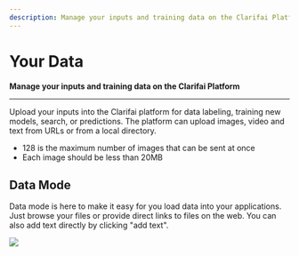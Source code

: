 ```yaml
---
description: Manage your inputs and training data on the Clarifai Platform.
---
```


# Your Data

**Manage your inputs and training data on the Clarifai Platform**
<hr />

Upload your inputs into the Clarifai platform for data labeling, training new models, search, or predictions. The platform can upload images, video and text from URLs or from a local directory.


* 128 is the maximum number of images that can be sent at once
* Each image should be less than 20MB


## Data Mode

Data mode is here to make it easy for you load data into your applications. Just browse your files or provide direct links to files on the web. You can also add text directly by clicking "add text".

![](/img/data_mode.jpg)

